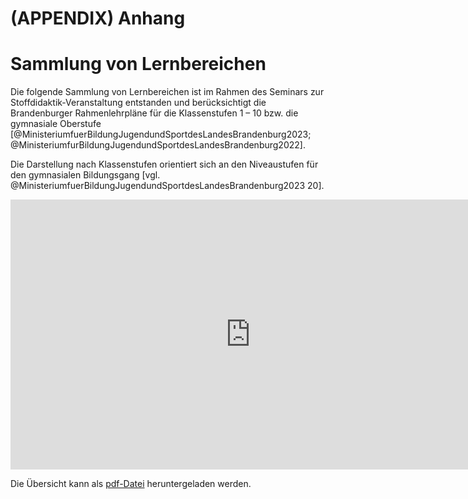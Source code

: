 #  (APPENDIX) Anhang {-}

# Sammlung von Lernbereichen

Die folgende Sammlung von Lernbereichen ist im Rahmen des Seminars zur Stoffdidaktik-Veranstaltung entstanden und berücksichtigt die Brandenburger Rahmenlehrpläne für die Klassenstufen 1 -- 10 bzw. die gymnasiale Oberstufe [@MinisteriumfuerBildungJugendundSportdesLandesBrandenburg2023; @MinisteriumfurBildungJugendundSportdesLandesBrandenburg2022].

Die Darstellung nach Klassenstufen orientiert sich an den Niveaustufen für den gymnasialen Bildungsgang [vgl. @MinisteriumfuerBildungJugendundSportdesLandesBrandenburg2023 20].

<iframe width="768" height="432" src="https://miro.com/app/live-embed/uXjVNu_pkQs=/?moveToViewport=-4114,1291,7990,2504&embedId=146450436554" frameborder="0" scrolling="no" allow="fullscreen; clipboard-read; clipboard-write" allowfullscreen></iframe>


Die Übersicht kann als [pdf-Datei](files/Stoffdidaktik2023-SammlungLernbereiche.pdf) heruntergeladen werden.
